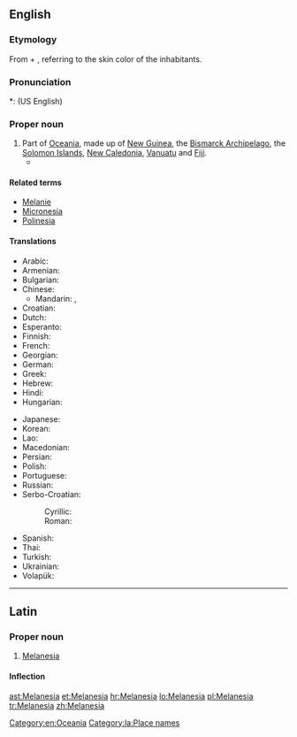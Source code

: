 ==English==
{{wikipedia}}

===Etymology===
From {{etyl|grc}} {{term|μέλας||dark|sc=polytonic|tr=melas|lang=grc}} + {{term|νῆσος||island|sc=polytonic|tr=nēsos|lang=grc}}, referring to the skin color of the inhabitants.

===Pronunciation===
*: (US English) {{rhymes|iːʒə}}

===Proper noun===
{{en-proper noun}}

# Part of [[Oceania]], made up of [[New Guinea]], the [[Bismarck Archipelago]], the [[Solomon Islands]], [[New Caledonia]], [[Vanuatu]] and [[Fiji]].
#* {{quote-journal
|passage=My job, then, is that of a cultural and religious broker of sorts, co-opting '''Melanesia''' to serve as a stimulus to thought in Le Moyne classrooms.
|page=315
|title=Thinking and teaching with the indigenous traditions of Melanesia
|journal=Beyond primitivism: indigenous religious traditions and modernity
|author=Mary N. MacDonald
|publisher=Routledge
|year=2004
|isbn=041527320X}}

====Related terms====
* [[Melanie]]
* [[Micronesia]]
* [[Polinesia]]

====Translations====
{{trans-top|part of Oceania}}
* Arabic: {{t|ar|ميلانيزيا|f|tr=milaaniizya|sc=Arab}}
* Armenian: {{t|hy|Մելանեզիա|tr=Melanezia}}
* Bulgarian: {{t|bg|Меланезия|f|tr=Melanézija|sc=Cyrl}}
* Chinese:
** Mandarin: {{t-|cmn|美拉尼西亞|sc=Hani}}, {{t-|cmn|美拉尼西亚|tr=Měilāníxīyà|sc=Hani}}
* Croatian: {{t+|hr|Melanezija|f}}
* Dutch: {{t|nl|Melanesië}}
* Esperanto: {{t|eo|Melanezio}}
* Finnish: {{t-|fi|Melanesia}}
* French: {{t+|fr|Mélanésie|f}}
* Georgian: {{t|ka|მელანეზია|tr=melanezia|sc=Geor}}
* German: {{t|de|Melanesien|n}}
* Greek: {{t|el|Μελανησία|f|tr=Melanesía|sc=Grek}}
* Hebrew: {{t|he|מלנזיה|sc=Hebr}}
* Hindi: {{t|hi|मॅलानिशिया|tr=melāniśiyā|sc=Deva}}
* Hungarian: {{t|hu|Melanézia}}
{{trans-mid}}
* Japanese: {{t-|ja|メラネシア|tr=Meraneshia}}
* Korean: {{t|ko|멜라네시아|tr=Mellanesia|sc=Kore}}
* Lao: {{t|lo|ເມລາເນເຊຍ|sc=Laoo}}
* Macedonian: {{t|mk|Меланезија|f|tr=Melanézija}}
* Persian: {{t|fa|ملانزی|sc=fa-Arab}}
* Polish: {{t|pl|Melanezja|f}}
* Portuguese: {{t|pt|Melanésia|f}}
* Russian: {{t|ru|Меланезия|f|tr=Melanézija}}
* Serbo-Croatian:
*: Cyrillic: {{t|sh|Меланезија|f}}
*: Roman: {{t|sh|Melanezija|f}}
* Spanish: {{t-|es|Melanesia|f}}
* Thai: {{t|th|เมลานีเซีย|tr=maylaaneesia}}
* Turkish: {{t|tr|Melanezya}}
* Ukrainian: {{t|uk|Меланезія|f|tr=Melanézija|sc=Cyrl}}
* Volapük: {{t|vo|Bläga-Seanuäns}}
{{trans-bottom}}

[[Category:en:Oceania]]

----

==Latin==
{{wikipedia|lang=la}}

===Proper noun===
{{la-proper noun|Melanesia|Melanesiae|Melanesiae|f|first}}

# [[#English|Melanesia]]

====Inflection====
{{la-decl-1st-loc|Melanesi}}

[[Category:la:Place names]]

[[ast:Melanesia]]
[[et:Melanesia]]
[[hr:Melanesia]]
[[lo:Melanesia]]
[[pl:Melanesia]]
[[tr:Melanesia]]
[[zh:Melanesia]]